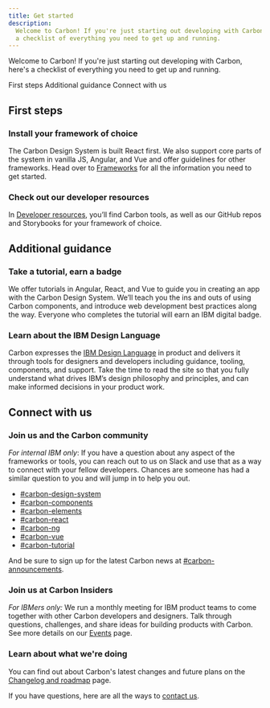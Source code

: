 ```yaml
---
title: Get started
description:
  Welcome to Carbon! If you're just starting out developing with Carbon, here's
  a checklist of everything you need to get up and running.
---
```


<!-- this page is a work in progresss -->

<PageDescription>

Welcome to Carbon! If you're just starting out developing with Carbon, here's a
checklist of everything you need to get up and running.

</PageDescription>

<AnchorLinks>

<AnchorLink>First steps</AnchorLink>
<AnchorLink>Additional guidance</AnchorLink>
<AnchorLink>Connect with us</AnchorLink>

</AnchorLinks>

## First steps

### Install your framework of choice

The Carbon Design System is built React first. We also support core parts of the
system in vanilla JS, Angular, and Vue and offer guidelines for other
frameworks. Head over to [Frameworks](/developing/frameworks/react) for all the
information you need to get started.

### Check out our developer resources

In [Developer resources](/developing/dev-resources), you’ll find Carbon tools,
as well as our GitHub repos and Storybooks for your framework of choice.

## Additional guidance

### Take a tutorial, earn a badge

We offer tutorials in Angular, React, and Vue to guide you in creating an app
with the Carbon Design System. We’ll teach you the ins and outs of using Carbon
components, and introduce web development best practices along the way. Everyone
who completes the tutorial will earn an IBM digital badge.

<Row className="resource-card-group">
<Column colLg={4} colMd={4} noGutterSm>
  <ResourceCard
    subTitle="React tutorial"
    href="react-tutorial/overview"
    >

<MdxIcon name="react" />

  </ResourceCard>
</Column>
<Column colLg={4} colMd={4} noGutterSm>
  <ResourceCard
      subTitle="Angular tutorial"
      href="angular-tutorial/overview"
      >

<MdxIcon name="angular" />

  </ResourceCard>
</Column>
<Column colLg={4} colMd={4} noGutterSm>
  <ResourceCard
      subTitle="Vue tutorial"
      href="vue-tutorial/overview"
      >

<MdxIcon name="vue" />

  </ResourceCard>
</Column>
</Row>

### Learn about the IBM Design Language

Carbon expresses the [IBM Design Language](https://www.ibm.com/design/language/)
in product and delivers it through tools for designers and developers including
guidance, tooling, components, and support. Take the time to read the site so
that you fully understand what drives IBM’s design philosophy and principles,
and can make informed decisions in your product work.

## Connect with us

### Join us and the Carbon community

_For internal IBM only_: If you have a question about any aspect of the
frameworks or tools, you can reach out to us on Slack and use that as a way to
connect with your fellow developers. Chances are someone has had a similar
question to you and will jump in to help you out.

- [#carbon-design-system](https://ibm-studios.slack.com/messages/C0M053VPT/)
- [#carbon-components](https://ibm-studios.slack.com/archives/C046Y0YUD)
- [#carbon-elements](https://ibm-studios.slack.com/archives/CDHHNNZQR)
- [#carbon-react](https://ibm-studios.slack.com/archives/C2K6RFJ1G)
- [#carbon-ng](https://ibm-studios.slack.com/archives/CBZC0LM2N)
- [#carbon-vue](https://ibm-studios.slack.com/archives/CAM5P6NR1)
- [#carbon-tutorial](https://ibm-studios.slack.com/archives/CJUGA7P6H)

And be sure to sign up for the latest Carbon news at
[#carbon-announcements](https://ibm-studios.slack.com/archives/CJ35H36MP).

### Join us at Carbon Insiders

_For IBMers only:_ We run a monthly meeting for IBM product teams to come
together with other Carbon developers and designers. Talk through questions,
challenges, and share ideas for building products with Carbon. See more details
on our [Events](/whats-happening/events) page.

### Learn about what we're doing

You can find out about Carbon's latest changes and future plans on the
[Changelog and roadmap](/whats-happening/changelog-and-roadmap) page.

If you have questions, here are all the ways to [contact us](/help/contact-us).
